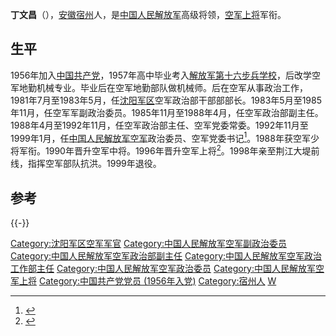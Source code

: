 {{中国人民解放军将领
| name = 丁文昌
| image name = 
| width = 
| job = [[中国人民解放军空军|中国人民解放军空军]]第9任[[政治委员|政治委员]]
| job2 = 
| period = 1992年11月 - 1999年1月
| birthname = 
| other_names = 
| foreign_names =
| english_names =
| Sex = 男
| date of birth = 1933年10月
| place of birth = {{ROC}}[[安徽|安徽]][[宿州|宿州]]
| date of death = 
| place of death = 
| nationality = {{PRC}}
| residence = {{PRC}}[[北京市|北京市]]
| languages = 
| height = 
| weight = 
| party = {{CPC}}
| rank = [[空军上将|空军上将]]
| spouse = 
| relatives = 
| educate = 
*中国人民解放军第十六步兵学校
*中国人民解放军空军第十航空学校
| past = 
| work =
| award = 
| rankrecord= 
*1988年被授予[[少将|空军少将]]军衔
*1990年晋升[[中将|空军中将]]军衔
*1996年晋升[[上将|空军上将]]军衔
}}

'''丁文昌'''（{{bd|1933年|10月|}}），[[安徽|安徽]][[宿州|宿州]]人，是[[中国人民解放军|中国人民解放军]]高级将领，[[空军上将|空军上将]]军衔。

== 生平 ==
1956年加入[[中国共产党|中国共产党]]，1957年高中毕业考入[[解放军第十六步兵学校|解放军第十六步兵学校]]，后改学空军地勤机械专业。毕业后在空军地勤部队做机械师。后在空军从事政治工作，1981年7月至1983年5月，任[[沈阳军区|沈阳军区]]空军政治部干部部部长。1983年5月至1985年11月，任空军军副政治委员。1985年11月至1988年4月，任空军政治部副主任。1988年4月至1992年11月，任空军政治部主任、空军党委常委。1992年11月至1999年1月，任[[中国人民解放军空军|中国人民解放军空军]]政治委员、空军党委书记<ref>{{Cite book|title=安徽大辞典|last=陈基余，赵培根主编；《安徽大辞典》编纂委员会编|first=|publisher=上海：上海辞书出版社|year=1992.09|isbn=7-5326-0224-9|location=|pages=684}}</ref>。1988年获空军少将军衔。1990年晋升空军中将。1996年晋升空军上将<ref>{{Cite book|title=中国共产党历届中央委员大辞典 1921-2003|last=中共中央组织部，中共中央党史研究室编|first=|publisher=北京：中共党史出版社|year=2004.11|isbn=7-80136-946-7|location=|pages=119-120}}</ref>。1998年亲至荆江大堤前线，指挥空军部队抗洪。1999年退役。

==参考==
{{reflist}}
{{-}}
{{start box}}
{{s-mil}}
{{s-before|[[朱光_(空军中将)|朱光]]}}
{{s-title|[[中国人民解放军空军|中国人民解放军空军]][[政治委员|政治委员]]|1992年11月 - 1999年1月}}  
{{s-after|[[乔清晨|乔清晨]]}}
{{end box}}
{{中国人民解放军上将/1996}}
{{中国人民解放军空军上将}}
{{中国人民解放军空军政治委员}}

{{DEFAULTSORT:D}}
[[Category:沈阳军区空军军官|Category:沈阳军区空军军官]]
[[Category:中国人民解放军空军副政治委员|Category:中国人民解放军空军副政治委员]]
[[Category:中国人民解放军空军政治部副主任|Category:中国人民解放军空军政治部副主任]]
[[Category:中国人民解放军空军政治工作部主任|Category:中国人民解放军空军政治工作部主任]]
[[Category:中国人民解放军空军政治委员|Category:中国人民解放军空军政治委员]]
[[Category:中国人民解放军空军上将|Category:中国人民解放军空军上将]]
[[Category:中国共产党党员_(1956年入党)|Category:中国共产党党员 (1956年入党)]]
[[Category:宿州人|Category:宿州人]]
[[Category:丁姓|W]]